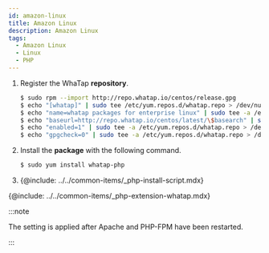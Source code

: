```yaml
---
id: amazon-linux
title: Amazon Linux
description: Amazon Linux
tags:
  - Amazon Linux
  - Linux
  - PHP
---
```


1.  Register the WhaTap **repository**.

    ```bash title=SH
    $ sudo rpm --import http://repo.whatap.io/centos/release.gpg
    $ echo "[whatap]" | sudo tee /etc/yum.repos.d/whatap.repo > /dev/null
    $ echo "name=whatap packages for enterprise linux" | sudo tee -a /etc/yum.repos.d/whatap.repo > /dev/null
    $ echo "baseurl=http://repo.whatap.io/centos/latest/\$basearch" | sudo tee -a /etc/yum.repos.d/whatap.repo > /dev/null
    $ echo "enabled=1" | sudo tee -a /etc/yum.repos.d/whatap.repo > /dev/null
    $ echo "gpgcheck=0" | sudo tee -a /etc/yum.repos.d/whatap.repo > /dev/null
    ```

2.  Install the **package** with the following command.

    ```bash title=SH
    $ sudo yum install whatap-php
    ```

3.  {@include: ../../common-items/_php-install-script.mdx}

{@include: ../../common-items/_php-extension-whatap.mdx} 

:::note

The setting is applied after Apache and PHP-FPM have been restarted.

::: 
